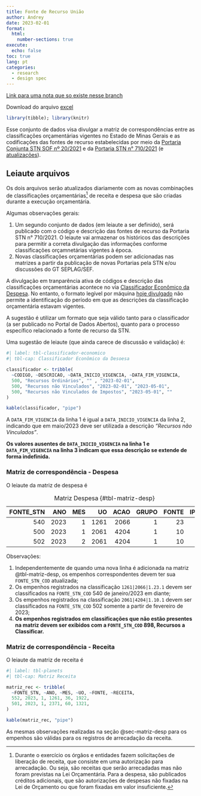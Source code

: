 ```yaml
---
title: Fonte de Recurso União
author: Andrey
date: 2023-02-01
format:
  html:
    number-sections: true
execute:
  echo: false
toc: true
lang: pt
categories:
  - research
  - design spec
---
```


[Link para uma nota que so existe nesse branch](/20230409T230121)

Download do arquivo [excel](smart-data-dumb-code.xlsx)

```r
library(tibble); library(knitr)
```

Esse conjunto de dados visa divulgar a matriz de correspondências entre as classificações orçamentárias vigentes no Estado de Minas Gerais e as codificações das fontes de recurso estabelecidas por meio da [Portaria Conjunta STN SOF nº 20/2021](https://www.in.gov.br/en/web/dou/-/portaria-conjunta-stn/sof-n-20-de-23-de-fevereiro-de-2021-304861747) e da [Portaria STN n° 710/2021](https://www.in.gov.br/en/web/dou/-/portaria-n-710-de-25-de-fevereiro-de-2021-305389863) (e [atualizações](https://www.gov.br/tesouronacional/pt-br/contabilidade-e-custos/federacao/fonte-ou-destinacao-de-recursos)).


## Leiaute arquivos

Os dois arquivos serão atualizados diariamente com as novas combinações de classificações orçamentárias[^20230202T143400] de receita e despesa que são criadas durante a execução orçamentária.

Algumas observações gerais:

1. Um segundo conjunto de dados (em leiaute a ser definido), será publicado com o código e descrição das fontes de recurso da Portaria STN n° 710/2021. O leiaute vai armazenar os históricos das descrições para permitir a correta divulgação das informações conforme classificações orçamnetárias vigentes à época.
1. Novas classificações orçamentárias podem ser adicionadas nas matrizes a partir da publicação de novas Portarias pela STN e/ou discussões do GT SEPLAG/SEF.

::: {.callout-note}

A divulgação em tranparência ativa de códigos e descrição das classificações orçamentárias acontece no via [Classificador Econômico da Despesa](https://www.mg.gov.br/planejamento/pagina/planejamento-e-orcamento/lei-orcamentaria-anual-loa/lei-orcamentaria-anual-loa). No entanto, o formato legível por máquina [hoje divulgado](https://docs.google.com/spreadsheets/d/1xP5V3dkvkXYIida6Wl6ERG-e2GA1XJwV/edit#gid=1757956794) não permite a identificação do período em que as descrições da classificação orçamentária estavam vigentes.

A sugestão é utilizar um formato que seja válido tanto para o classificador (a ser publicado no Portal de Dados Abertos), quanto para o processo específico relacionado a fonte de recurso da STN.

Uma sugestão de leiaute (que ainda carece de discussão e validação) é:

```r
#| label: tbl-classificador-economico
#| tbl-cap: Classificador Econômico da Desoesa

classificador <- tribble(
  ~CODIGO, ~DESCRICAO, ~DATA_INICIO_VIGENCIA, ~DATA_FIM_VIGENCIA,
  500, "Recursos Ordinários", "" , "2023-02-01",
  500, "Recursos não Vinculados", "2023-02-01", "2023-05-01",
  500, "Recursos não Vinculados de Impostos", "2023-05-01", ""
)

kable(classificador, "pipe")
```

A `DATA_FIM_VIGENCIA` da linha 1 é igual a `DATA_INICIO_VIGENCIA` da linha 2, indicando que em maio/2023 deve ser utilizada a descrição _"Recursos não Vinculados"_.

__Os valores ausentes de `DATA_INICIO_VIGENCIA` na linha 1 e `DATA_FIM_VIGENCIA` na linha 3 indicam que essa descrição se extende de forma indefinida.__ 
:::


[^20230202T143400]: Durante o exercício os órgãos e entidades fazem solicitações de liberação de receita, que consiste em uma autorização para arrecadação. Ou seja, são receitas que serão arrecadadas mas não foram previstas na Lei Orçamentária. Para a despesa, são publicados créditos adicionais, que são autorizações de despesas não fixadas na Lei de Orçamento ou que foram fixadas em valor insuficiente.

### Matriz de correspondência - Despesa {#sec-matriz-desp}

O leiaute da matriz de despesa é

<!-- ```
matriz_desp <- tribble(
  ~FONTE_STN, ~ANO, ~MES, ~UO, ~ACAO, ~GRUPO, ~FONTE, ~IPU,
  540, 2023, 1, 1261, 2066, 1, 23, 1,
  500, 2023, 1, 2061, 4204, 1, 10, 1,
  502, 2023, 2, 2061, 4204, 1, 10, 1,
)
``` -->

| FONTE_STN|  ANO| MES|   UO| ACAO| GRUPO| FONTE| IPU|
|-----------:|----:|---:|----:|----:|-----:|-----:|---:|
|         540| 2023|   1| 1261| 2066|     1|    23|   1|
|         500| 2023|   1| 2061| 4204|     1|    10|   1|
|         502| 2023|   2| 2061| 4204|     1|    10|   1|

: Matriz Despesa {#tbl-matriz-desp}

Observações:

1. Independentemente de quando uma nova linha é adicionada na matriz @tbl-matriz-desp, os empenhos correspondentes devem ter sua `FONTE_STN_COD` atualizada;
1. Os empenhos registrados na classificação `1261|2066|1.23.1` devem ser classificados na `FONTE_STN_COD` 540 de janeiro/2023 em diante;
1. Os empenhos registrados na classificação `2061|4204|1.10.1` devem ser classificados na `FONTE_STN_COD` 502 somente a partir de fevereiro de 2023;
1. __Os empenhos registrados em classificações que não estão presentes na matriz devem ser exibidos com a `FONTE_STN_COD` 898, Recursos a Classificar.__

### Matriz de correspondência - Receita

O leiaute da matriz de receita é

```r
#| label: tbl-planets
#| tbl-cap: Matriz Receita

matriz_rec <- tribble(
  ~FONTE_STN, ~ANO, ~MES, ~UO, ~FONTE, ~RECEITA,
  552, 2023, 1, 1261, 36, 1922,
  501, 2023, 1, 2371, 60, 1321,
)

kable(matriz_rec, "pipe")
```

As mesmas observações realizadas na seção @sec-matriz-desp para os empenhos são válidas para os registros de arrecadação da receita.

